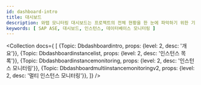 ```yaml
---
id: dashboard-intro
title: 대시보드
description: 와탭 모니터링 대시보드는 프로젝트의 전체 현황을 한 눈에 파악하기 위한 기능을 제공합니다.
keywords: [ SAP ASE, 대시보드, 인스턴스, 데이터베이스 모니터링 ]
---
```



<Collection docs={
  [
    {Topic: Dbdashboardintro, props: {level: 2, desc: '개요'}},
    {Topic: Dbdashboardinstancelist, props: {level: 2, desc: '인스턴스 목록'}},
    {Topic: Dbdashboardinstancemonitoring, props: {level: 2, desc: '인스턴스 모니터링'}},
    {Topic: Dbdashboardmultiinstancemonitoringv2, props: {level: 2, desc: '멀티 인스턴스 모니터링'}},
  ]}
/>